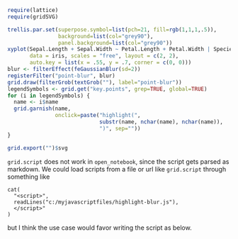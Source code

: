 ```r
require(lattice)
require(gridSVG)

trellis.par.set(superpose.symbol=list(pch=21, fill=rgb(1,1,1,.5)),
                background=list(col="grey90"),
                panel.background=list(col="grey90"))
xyplot(Sepal.Length + Sepal.Width ~ Petal.Length + Petal.Width | Species,
       data = iris, scales = "free", layout = c(2, 2),
       auto.key = list(x = .55, y = .7, corner = c(0, 0)))
blur <- filterEffect(feGaussianBlur(sd=2))
registerFilter("point-blur", blur)
grid.draw(filterGrob(textGrob(""), label="point-blur"))
legendSymbols <- grid.get("key.points", grep=TRUE, global=TRUE)
for (i in legendSymbols) {
  name <- i$name
  grid.garnish(name, 
               onclick=paste("highlight(", 
                             substr(name, nchar(name), nchar(name)),
                             ")", sep=""))
}

grid.export("")$svg
```

`grid.script` does not work in `open_notebook`, since the script gets parsed as markdown.  We could load scripts from a file or url like `grid.script` through something like

```
cat(
  "<script>",
  readLines("c:/myjavascriptfiles/highlight-blur.js"),
  </script>"
)
```
but I think the use case would favor writing the script as below.

<script>
function highlight(i) {
    for (row=1; row<3; row++) {
        for (col=1; col<3; col++) {
            for (j=1; j<5; j++) {
                var target = 
                    document.getElementById("plot_01.xyplot.points.group." 
                                            + j + ".panel." + 
                                            row + "." + col + ".1");
                if (i == j) {
                    target.setAttribute("filter", "none");            
                } else {
                    target.setAttribute("filter", "url(#point-blur.1)");
                }
            }
        }
    }
}
</script>